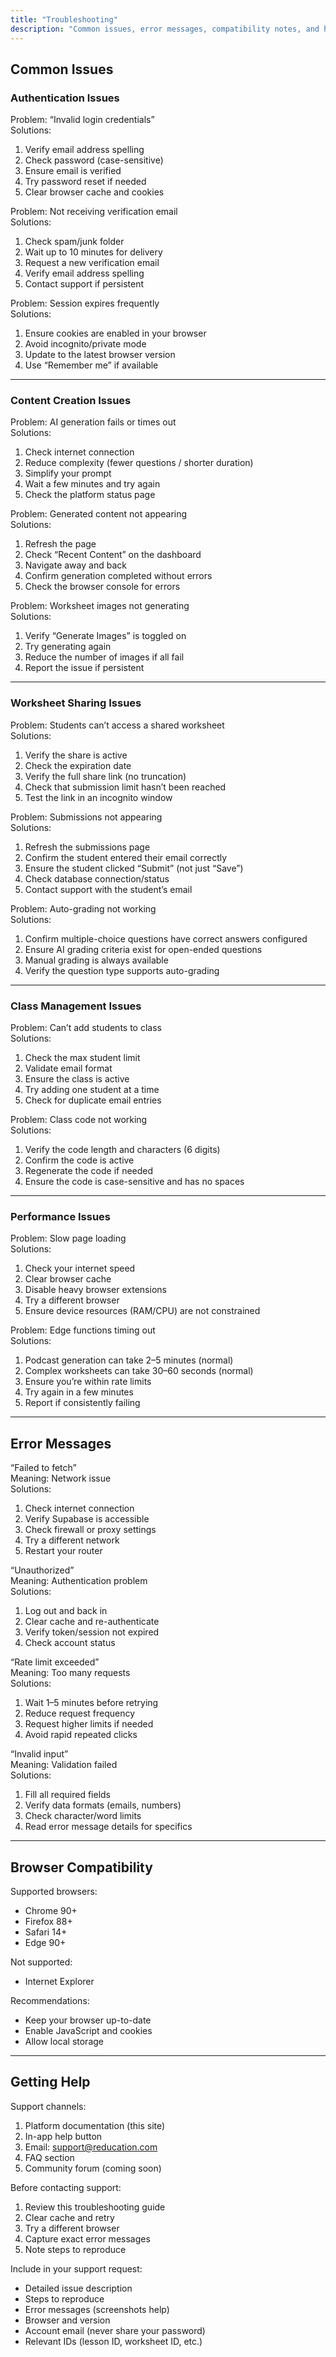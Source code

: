 ```yaml
---
title: "Troubleshooting"
description: "Common issues, error messages, compatibility notes, and how to get help."
---
```


## Common Issues

### Authentication Issues

Problem: “Invalid login credentials”  
Solutions:
1. Verify email address spelling
2. Check password (case-sensitive)
3. Ensure email is verified
4. Try password reset if needed
5. Clear browser cache and cookies

Problem: Not receiving verification email  
Solutions:
1. Check spam/junk folder
2. Wait up to 10 minutes for delivery
3. Request a new verification email
4. Verify email address spelling
5. Contact support if persistent

Problem: Session expires frequently  
Solutions:
1. Ensure cookies are enabled in your browser
2. Avoid incognito/private mode
3. Update to the latest browser version
4. Use “Remember me” if available

---

### Content Creation Issues

Problem: AI generation fails or times out  
Solutions:
1. Check internet connection
2. Reduce complexity (fewer questions / shorter duration)
3. Simplify your prompt
4. Wait a few minutes and try again
5. Check the platform status page

Problem: Generated content not appearing  
Solutions:
1. Refresh the page
2. Check “Recent Content” on the dashboard
3. Navigate away and back
4. Confirm generation completed without errors
5. Check the browser console for errors

Problem: Worksheet images not generating  
Solutions:
1. Verify “Generate Images” is toggled on
2. Try generating again
3. Reduce the number of images if all fail
4. Report the issue if persistent

---

### Worksheet Sharing Issues

Problem: Students can’t access a shared worksheet  
Solutions:
1. Verify the share is active
2. Check the expiration date
3. Verify the full share link (no truncation)
4. Check that submission limit hasn’t been reached
5. Test the link in an incognito window

Problem: Submissions not appearing  
Solutions:
1. Refresh the submissions page
2. Confirm the student entered their email correctly
3. Ensure the student clicked “Submit” (not just “Save”)
4. Check database connection/status
5. Contact support with the student’s email

Problem: Auto-grading not working  
Solutions:
1. Confirm multiple-choice questions have correct answers configured
2. Ensure AI grading criteria exist for open-ended questions
3. Manual grading is always available
4. Verify the question type supports auto-grading

---

### Class Management Issues

Problem: Can’t add students to class  
Solutions:
1. Check the max student limit
2. Validate email format
3. Ensure the class is active
4. Try adding one student at a time
5. Check for duplicate email entries

Problem: Class code not working  
Solutions:
1. Verify the code length and characters (6 digits)
2. Confirm the code is active
3. Regenerate the code if needed
4. Ensure the code is case-sensitive and has no spaces

---

### Performance Issues

Problem: Slow page loading  
Solutions:
1. Check your internet speed
2. Clear browser cache
3. Disable heavy browser extensions
4. Try a different browser
5. Ensure device resources (RAM/CPU) are not constrained

Problem: Edge functions timing out  
Solutions:
1. Podcast generation can take 2–5 minutes (normal)
2. Complex worksheets can take 30–60 seconds (normal)
3. Ensure you’re within rate limits
4. Try again in a few minutes
5. Report if consistently failing

---

## Error Messages

“Failed to fetch”  
Meaning: Network issue  
Solutions:
1. Check internet connection
2. Verify Supabase is accessible
3. Check firewall or proxy settings
4. Try a different network
5. Restart your router

“Unauthorized”  
Meaning: Authentication problem  
Solutions:
1. Log out and back in
2. Clear cache and re-authenticate
3. Verify token/session not expired
4. Check account status

“Rate limit exceeded”  
Meaning: Too many requests  
Solutions:
1. Wait 1–5 minutes before retrying
2. Reduce request frequency
3. Request higher limits if needed
4. Avoid rapid repeated clicks

“Invalid input”  
Meaning: Validation failed  
Solutions:
1. Fill all required fields
2. Verify data formats (emails, numbers)
3. Check character/word limits
4. Read error message details for specifics

---

## Browser Compatibility

Supported browsers:
- Chrome 90+
- Firefox 88+
- Safari 14+
- Edge 90+

Not supported:
- Internet Explorer

Recommendations:
- Keep your browser up-to-date
- Enable JavaScript and cookies
- Allow local storage

---

## Getting Help

Support channels:
1. Platform documentation (this site)
2. In-app help button
3. Email: support@reducation.com
4. FAQ section
5. Community forum (coming soon)

Before contacting support:
1. Review this troubleshooting guide
2. Clear cache and retry
3. Try a different browser
4. Capture exact error messages
5. Note steps to reproduce

Include in your support request:
- Detailed issue description
- Steps to reproduce
- Error messages (screenshots help)
- Browser and version
- Account email (never share your password)
- Relevant IDs (lesson ID, worksheet ID, etc.)
